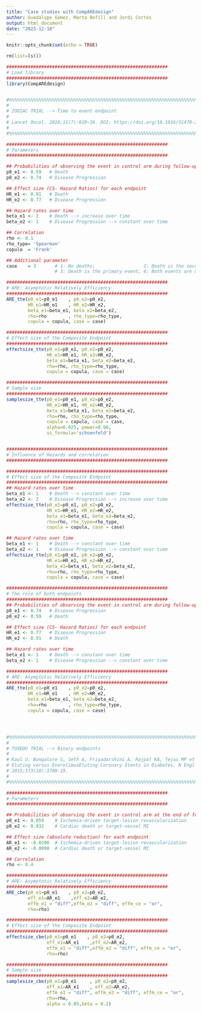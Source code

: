 ---
title: "Case studies with CompAREdesign"
author: Guadalupe Gómez, Marta Bofill and Jordi Cortés
output: html_document
date: "2023-12-18"
---

```{r setup, include=FALSE}
knitr::opts_chunk$set(echo = TRUE)
```

```{r}
rm(list=ls())

############################################################
# Load library
############################################################
library(CompAREdesign)


#%%%%%%%%%%%%%%%%%%%%%%%%%%%%%%%%%%%%%%%%%%%%%%%%%%%%%%%%%%%%%%%%%%%%%%%%%%%%%%%%%%%%%%%%%%%%
#                                                                                           %
# ZODIAC TRIAL --> Time to event endpoint                                                   %
#                                                                                           %
# Lancet Oncol. 2010;11(7):619–26. DOI: https://doi.org/10.1016/S1470-2045(10)70132-7.      %
#                                                                                           %
#%%%%%%%%%%%%%%%%%%%%%%%%%%%%%%%%%%%%%%%%%%%%%%%%%%%%%%%%%%%%%%%%%%%%%%%%%%%%%%%%%%%%%%%%%%%%

############################################################
# Parameters
############################################################

## Probabilities of observing the event in control arm during follow-up
p0_e1 <- 0.59   # Death
p0_e2 <- 0.74   # Disease Progression  

## Effect size (CS- Hazard Ratios) for each endpoint
HR_e1 <- 0.91   # Death
HR_e2 <- 0.77   # Disease Progression

## Hazard rates over time
beta_e1 <- 2    # Death --> increase over time
beta_e2 <- 1    # Disease Progression --> constant over time

## Correlation
rho <- 0.1
rho_type= 'Spearman'
copula  = 'Frank'

## Additional parameter
case    = 3       # 1: No deaths;                  2: Death is the secondary event; 
                  # 3: Death is the primary event; 4: Both events are death

############################################################
# ARE: Asymptotic Relatively Efficiency
############################################################
ARE_tte(p0_e1=p0_e1    , p0_e2=p0_e2, 
        HR_e1=HR_e1    , HR_e2=HR_e2, 
        beta_e1=beta_e1, beta_e2=beta_e2,  
        rho=rho        , rho_type=rho_type, 
        copula = copula, case = case) 

############################################################
# Effect size of the Composite Endpoint
############################################################
effectsize_tte(p0_e1=p0_e1, p0_e2=p0_e2, 
               HR_e1=HR_e1, HR_e2=HR_e2, 
               beta_e1=beta_e1, beta_e2=beta_e2, 
               rho=rho, rho_type=rho_type, 
               copula = copula, case = case) 

############################################################
# Sample size
############################################################
samplesize_tte(p0_e1=p0_e1, p0_e2=p0_e2, 
               HR_e1=HR_e1, HR_e2=HR_e2, 
               beta_e1=beta_e1, beta_e2=beta_e2, 
               rho=rho, rho_type=rho_type, 
               copula = copula, case = case, 
               alpha=0.025, power=0.90,
               ss_formula='schoenfeld') 


############################################################
# Influence of Hazards and correlation
############################################################

############################################################
# Effect size of the Composite Endpoint
############################################################
## Hazard rates over time
beta_e1 <- 1    # Death --> constant over time
beta_e2 <- 2    # Disease Progression --> increase over time
effectsize_tte(p0_e1=p0_e1, p0_e2=p0_e2, 
               HR_e1=HR_e1, HR_e2=HR_e2, 
               beta_e1=beta_e1, beta_e2=beta_e2, 
               rho=rho, rho_type=rho_type, 
               copula = copula, case = case) 

## Hazard rates over time
beta_e1 <- 1    # Death --> constant over time
beta_e2 <- 1    # Disease Progression --> constant over time
effectsize_tte(p0_e1=p0_e1, p0_e2=p0_e2, 
               HR_e1=HR_e1, HR_e2=HR_e2, 
               beta_e1=beta_e1, beta_e2=beta_e2, 
               rho=rho, rho_type=rho_type, 
               copula = copula, case = case) 

############################################################
# The role of both endpoints
############################################################
## Probabilities of observing the event in control arm during follow-up
p0_e1 <- 0.74   # Disease Progression
p0_e2 <- 0.59   # Death  

## Effect size (CS- Hazard Ratios) for each endpoint
HR_e1 <- 0.77   # Disease Progression
HR_e2 <- 0.91   # Death

## Hazard rates over time
beta_e1 <- 1    # Death --> constant over time
beta_e2 <- 1    # Disease Progression --> constant over time 

############################################################
# ARE: Asymptotic Relatively Efficiency
############################################################
ARE_tte(p0_e1=p0_e1    , p0_e2=p0_e2, 
        HR_e1=HR_e1    , HR_e2=HR_e2, 
        beta_e1=beta_e1, beta_e2=beta_e2,  
        rho=rho        , rho_type=rho_type, 
        copula = copula, case = case) 




#%%%%%%%%%%%%%%%%%%%%%%%%%%%%%%%%%%%%%%%%%%%%%%%%%%%%%%%%%%%%%%%%%%%%%%%%%%%%%%%%%%%%%%%%%%%%
#                                                                                           %
# TUXEDO TRIAL --> Binary endpoints                                                         %
#                                                                                           %
# Kaul U, Bangalore S, Seth A, Priyadarshini A, Rajpal KA, Tejas MP et al. Paclitaxel-      %
# Eluting versus EverolimusEluting Coronary Stents in Diabetes. N Engl J Med.               %
# 2015;373(18):1709-19.                                                                     %
#                                                                                           %
#%%%%%%%%%%%%%%%%%%%%%%%%%%%%%%%%%%%%%%%%%%%%%%%%%%%%%%%%%%%%%%%%%%%%%%%%%%%%%%%%%%%%%%%%%%%%

############################################################
# Parameters
############################################################

## Probabilities of observing the event in control arm at the end of follow-up
p0_e1 <- 0.059    # Ischemia-driven target-lesion revascularization 
p0_e2 <- 0.032    # Cardiac death or target-vessel MI 

## Effect size (absolute reduction) for each endpoint
AR_e1 <- -0.0196  # Ischemia-driven target-lesion revascularization 
AR_e2 <- -0.0098  # Cardiac death or target-vessel MI

## Correlation
rho <- 0.4

############################################################
# ARE: Asymptotic Relatively Efficiency
############################################################
ARE_cbe(p0_e1=p0_e1    , p0_e2=p0_e2, 
        eff_e1=AR_e1    ,eff_e2=AR_e2, 
        effm_e1 = "diff",effm_e2 = "diff", effm_ce = "or",
        rho=rho) 

############################################################
# Effect size of the Composite Endpoint
############################################################
effectsize_cbe(p0_e1=p0_e1    , p0_e2=p0_e2, 
               eff_e1=AR_e1    ,eff_e2=AR_e2, 
               effm_e1 = "diff",effm_e2 = "diff", effm_ce = "or",
               rho=rho) 

############################################################
# Sample size
############################################################
samplesize_cbe(p0_e1=p0_e1     , p0_e2=p0_e2, 
               eff_e1=AR_e1    , eff_e2=AR_e2, 
               effm_e1 = "diff", effm_e2 = "diff", effm_ce = "or",
               rho=rho,
               alpha = 0.05,beta = 0.2) 

```

